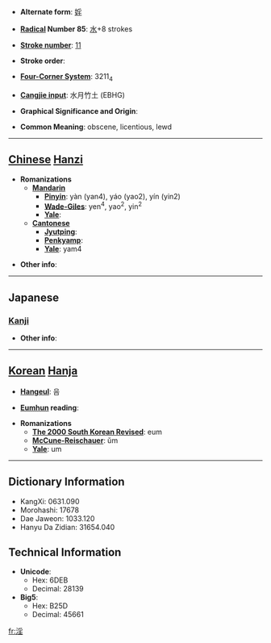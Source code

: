 * '''Alternate form''': [[婬]]

* '''[[Wiktionary:Chinese radical index| Radical]] Number 85''': [[Wiktionary:Chinese radical index 水|水]]+8 strokes

* '''[[Wiktionary:Chinese total strokes index|Stroke number]]''': [[Wiktionary:Chinese total strokes index 11|11]]

* '''Stroke order''': 

* '''[[Wiktionary:Chinese four corner index|Four-Corner System]]''': 3211<sub>4</sub>

* '''[[Wiktionary:Chinese Cangjie index|Cangjie input]]''': 水月竹土 (EBHG)

* '''Graphical Significance and Origin''': 

* '''Common Meaning''': obscene, licentious, lewd

----

== [[Chinese]] [[Hanzi]] ==

* '''Romanizations'''
** '''[[Mandarin]]'''
*** '''[[Pinyin]]''': yàn (yan4), yáo (yao2), yín (yin2)
*** '''[[Wade-Giles]]''': yen<sup>4</sup>, yao<sup>2</sup>, yin<sup>2</sup>
*** '''[[Yale]]''': 
** '''[[Cantonese]]'''
*** '''[[Jyutping]]''':
*** '''[[Penkyamp]]''': 
*** '''[[Yale]]''': yam4

* '''Other info''': 

----

==Japanese==
===[[Kanji]]===
{{kanji|on readings=[[いん]] (in)
|kun readings=[[ひたす]] (hitasu), [[ほしいまま]] (hoshiimama), [[みだら]] (midara)
}}

* '''Other info''':  

----

== [[Korean]] [[Hanja]] ==

* '''[[Hangeul]]''': 음

* '''[[Eumhun]] reading''': 

* '''Romanizations'''
** '''[[The 2000 South Korean Revised Romanization|The 2000 South Korean Revised]]''': eum
** '''[[McCune-Reischauer]]''': ŭm
** '''[[Yale]]''': um

----

== Dictionary Information ==

* KangXi: 0631.090
* Morohashi: 17678
* Dae Jaweon: 1033.120
* Hanyu Da Zidian: 31654.040

== Technical Information ==

* '''Unicode''':
** Hex: 6DEB
** Decimal: 28139
* '''Big5''':
** Hex: B25D
** Decimal: 45661

[[fr:淫]]